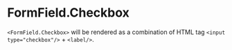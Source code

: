 
<Meta of={Stories} />

# FormField.Checkbox

`<FormField.Checkbox>` will be rendered as a combination of HTML tag `<input type="checkbox"/>` + `<label/>`.

<Canvas of={Stories.Default} />

<Controls />
